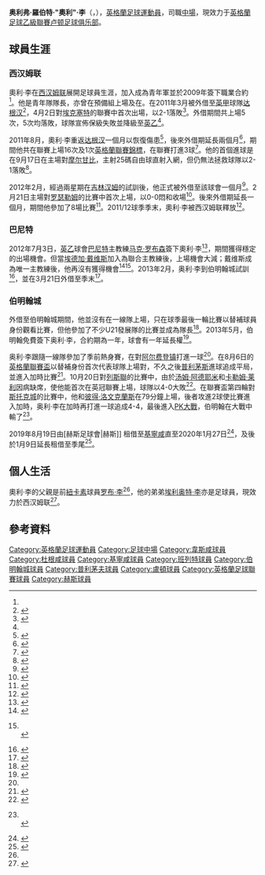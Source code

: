{{noteTA
|G1=Football|G2=EPL
|T=zh-hans:奥利弗·李;zh-hk:奧利華·李爾;zh-tw:奧利弗·李;
|1=zh-hans:奥利弗;zh-hk:奧利華;zh-tw:奧利弗;
|2=zh-hans:李;zh-hk:李爾;zh-tw:李;
|3=zh-hans:罗伯特;zh-hk:羅拔;zh-tw:羅伯特;
}}
{{Infobox football biography
| name        = 奧利華·李爾<br >''Oliver Lee''
| image       = Olly Lee BCFC 2013.jpg
| image_size  = 250
| caption     = 
| fullname    = Oliver Robert Lee<ref>{{cite web |url=http://mobile.premierleague.com/staticFiles/62/69/0,,12306~158050,00.pdf |title=Premier League Clubs submit Squad Lists |format=PDF |publisher=Premier League |date=1 February 2011 |accessdate=7 August 2013 |deadurl=yes |archiveurl=https://web.archive.org/web/20140201131635/http://mobile.premierleague.com/staticFiles/62/69/0,,12306~158050,00.pdf |archivedate=2014年2月1日 }}</ref>
| birth_date  = {{birth date and age|1991|7|11|df=y}}
| birth_place = [[英格蘭|英格蘭]][[霍恩徹奇|霍恩徹奇]]<ref name=Yearbook>{{cite book |editor=Rollin, Glenda |editor2=Rollin, Jack |title=Sky Sports Football Yearbook 2012–2013 |year=2012 |publisher=Headline |location=London |isbn=978-0-7553-6356-8 |page=551 |edition=43rd}}</ref>
| height      = {{height|m=1.80}}
| position    = [[中場_(足球)|中場]]
| currentclub = [[基寧咸足球會|基寧咸]] (由[[赫斯足球會|赫斯]]外借)
| clubnumber  = 22
| youthyears1 = {{0|0000}}–2009 | youthclubs1 = [[西汉姆联足球俱乐部|西汉姆联]]
| years1 = 2009–2012 | clubs1 = [[西汉姆联足球俱乐部|西汉姆联]]                    | caps1 = 0  | goals1 = 0
| years2 = 2011      | clubs2 = → [[达根汉姆和雷德布里奇足球俱乐部|达根汉]] | caps2 = 5  | goals2 = 0
| years3 = 2011      | clubs3 = → [[达根汉姆和雷德布里奇足球俱乐部|达根汉]] | caps3 = 16 | goals3 = 3
| years4 = 2012      | clubs4 = → [[吉林汉姆足球俱乐部|吉林汉姆]] <ref name=eightgills/><!--Soccerbase figures are incorrect and do not include his debut game for Gillingham --> | caps4 = 8 | goals4 = 0
| years5 = 2012–2013 | clubs5 = [[巴尼特足球俱乐部|巴尼特]]                                      | caps5 = 11 | goals5 = 0
| years6 = 2013      | clubs6 = →[[伯明翰足球會|伯明翰]]           | caps6 = 0  | goals6 = 0
| years7 = 2013–2015 | clubs7 = [[伯明翰足球會|伯明翰]]                    | caps7 = 16  | goals7 = 1
| years8 = 2015     | clubs8 = →[[普利茅斯足球俱乐部|普利茅斯]]           | caps8 = 15  | goals8 = 2
| years9 = 2015–     | clubs9 = [[卢顿足球俱乐部|卢顿]]         | caps9  = 105 | goals9  = 10
| years10 = 2018–     | clubs10 = [[赫斯足球會|赫斯]]            | caps10 = 31  | goals10 = 3
| years11 = 2019–     | clubs11 = → [[基寧咸足球會|基寧咸]] (外借)                     | caps11 = 22  | goals11 = 3
| club-update = 19:49, 11 January 2014 (UTC)
| nationalteam-update = 
}}

'''奥利弗·羅伯特·"奧利"·李'''（{{lang|en|'''Oliver Robert  "Olly" Lee'''}}，{{bd|1991年|7月11日|catIdx=F}}），[[英格蘭|英格蘭]][[足球|足球]][[運動員|運動員]]，司職[[中場_(足球)|中場]]，現效力于[[英格蘭足球乙級聯賽|英格蘭足球乙級聯賽]][[卢顿足球俱乐部|卢顿足球俱乐部]]。

==球員生涯==
===西汉姆联===
奧利·李在[[西汉姆联足球俱乐部|西汉姆联]]展開足球員生涯，加入成為青年軍並於2009年簽下職業合約<ref name=DaggersLoan1/>。他是青年隊隊長，亦曾在預備組上場及在。在2011年3月被外借至[[英甲|英甲]]球隊[[达根汉姆和雷德布里奇足球俱乐部|达根汉]]<ref name=DaggersLoan1>{{cite web |url=http://www.daggers.co.uk/page/NewsDetail/0,,10692~2323653,00.html |title=Daggers take Lee on loan |publisher=Dagenham & Redbridge F.C |date=25 March 2011 |archiveurl=https://web.archive.org/web/20120314005920/http://www.daggers.co.uk/page/NewsDetail/0,,10692~2323653,00.html |archivedate=2012-03-14 |access-date=2014-01-19 |dead-url=no }}</ref>，4月2日對[[埃克塞特城足球俱乐部|埃克塞特]]的聯賽中首次出場，以2-1落敗<ref>{{cite web |url=http://www.whufc.com/articles/20110402/lee-makes-league-bow_2236884_2329606 |title=Lee makes league bow |publisher=West Ham United F.C |date=2 April 2011 |accessdate=7 August 2013 |deadurl=yes |archiveurl=https://web.archive.org/web/20131111155904/http://www.whufc.com/articles/20110402/lee-makes-league-bow_2236884_2329606 |archivedate=2013年11月11日 }}</ref>。外借期間共上場5次，5次均落敗，球隊宣佈保級失敗並降級至[[英格蘭足球乙級聯賽|英乙]]<ref name=ExtendLoan2/>。

2011年8月，奧利·李重返[[达根汉姆和雷德布里奇足球俱乐部|达根汉]]一個月以恢復傷患<ref>{{cite news |url=http://www1.skysports.com/football/news/11095/7082942/ |title=Lee makes Daggers return |publisher=Sky Sports |date=5 August 2011 |accessdate=7 August 2013 |archive-date=2017-08-05 |archive-url=https://web.archive.org/web/20170805180820/http://www.skysports.com/football/news/11095/7082942 |dead-url=no }}</ref>，後來外借期延長兩個月<ref name=ExtendLoan2>{{cite news |url=http://www.bbc.co.uk/sport/0/football/14426850 |title=Dagenham & Redbridge extend Oliver Lee's loan deal |publisher=BBC Sport |date=3 October 2011 |accessdate=7 August 2013}}</ref>，期間他共在聯賽上場16次及1次[[英格蘭聯賽錦標|英格蘭聯賽錦標]]，在聯賽打進3球<ref name=sb1112>{{cite web |url=http://www.soccerbase.com/players/player.sd?player_id=52121&season_id=141 |title=Games played by Oliver Lee in 2011/2012 |work=Soccerbase |publisher=Centurycomm |accessdate=7 August 2013 |archive-date=2019-11-28 |archive-url=https://web.archive.org/web/20191128233126/https://www.soccerbase.com/players/player.sd?player_id=52121&season_id=141 |dead-url=no }}</ref>。他的首個進球是在9月17日在主場對[[摩尔甘比足球俱乐部|摩尔甘比]]，主射25碼自由球直射入網，但仍無法拯救球隊以2-1落敗<ref>{{cite news |url=http://www.romfordrecorder.co.uk/football/daggers/dagenham_redbridge_beaten_after_scaring_leaders_morecambe_1_1025916 |title=Dagenham & Redbridge beaten after scaring leaders Morecambe |author=Power, Lee |newspaper=Romford Recorder |date=18 September 2011 |accessdate=7 August 2013 |deadurl=yes |archiveurl=https://web.archive.org/web/20140121050042/http://www.romfordrecorder.co.uk/football/daggers/dagenham_redbridge_beaten_after_scaring_leaders_morecambe_1_1025916 |archivedate=2014年1月21日 }}</ref>。

2012年2月，經過兩星期在[[吉林汉姆足球俱乐部|吉林汉姆]]的試訓後，他正式被外借至該球會一個月<ref name=gills>{{cite news |title=West Ham midfielder Lee joins Gills on loan |url=http://www.kentnews.co.uk/sport/west_ham_midfielder_lee_joins_gills_on_loan_1_1213018 |website=kentnews.co.uk |date=17 February 2012 |accessdate=7 August 2013 |deadurl=yes |archiveurl=https://web.archive.org/web/20140202132310/http://www.kentnews.co.uk/sport/west_ham_midfielder_lee_joins_gills_on_loan_1_1213018 |archivedate=2014年2月2日 }}</ref>。2月21日主場對[[罗瑟勒姆足球俱乐部|罗瑟勒姆]]的比賽中首次上場，以0-0悶和收場<ref name=GillsDebut>{{cite news |title=Gillingham 0–0 Rotherham |url=http://www.bbc.co.uk/sport/0/football/17023375 |publisher=BBC Sport |date=21 February 2012 |accessdate=7 August 2013 |archive-date=2012-03-06 |archive-url=https://web.archive.org/web/20120306204621/http://www.bbc.co.uk/sport/0/football/17023375 |dead-url=no }}</ref>。後來外借期延長一個月，期間他參加了8場比賽<ref name=eightgills>{{cite news |title=Lee makes Hammers return |url=http://www1.skysports.com/football/news/11750/7682726/ |publisher=Sky Sports News |date=18 April 2012 |accessdate=7 August 2013 |archive-date=2018-07-19 |archive-url=https://web.archive.org/web/20180719233607/http://www.skysports.com/football/news/11750/7682726 |dead-url=no }}</ref>。2011/12球季季末，奧利·李被西汉姆联釋放<ref>{{cite news |title=Six players depart West Ham |url=http://www1.skysports.com/football/news/12691/7773496/Six-players-depart-West-Ham |accessdate=23 May 2012 |publisher=Sky Sports |date=23 May 2012 |archive-date=2019-12-01 |archive-url=https://web.archive.org/web/20191201134735/https://www.skysports.com/football/news/12691/7773496/Six-players-depart-West-Ham |dead-url=no }}</ref>。

===巴尼特===
2012年7月3日，[[英乙|英乙]]球會[[巴尼特足球俱乐部|巴尼特]]主教練[[马克·罗布森_(足球員)|马克·罗布森]]簽下奧利·李<ref>{{cite news |title=Barnet sign midfielder Oliver Lee on a free transfer |url=http://www.bbc.co.uk/sport/0/football-18694295 |publisher=BBC Sport |date=3 July 2012 |accessdate=7 August 2013 |archive-date=2013-04-20 |archive-url=https://archive.today/20130420132013/http://www.bbc.co.uk/sport/0/football-18694295 |dead-url=no }}</ref>，期間獲得穩定的出場機會。但當[[埃德加·戴维斯|埃德加·戴维斯]]加入為聯合主教練後，上場機會大減；戴维斯成為唯一主教練後，他再沒有獲得機會<ref name=sb1213>{{cite web |url=http://www.soccerbase.com/players/player.sd?player_id=52121&season_id=142 |title=Games played by Oliver Lee in 2012/2013 |work=Soccerbase |publisher=Centurycomm |accessdate=7 August 2013 |archive-date=2019-11-30 |archive-url=https://web.archive.org/web/20191130135356/https://www.soccerbase.com/players/player.sd?player_id=52121&season_id=142 |dead-url=no }}</ref><ref>{{cite news |url=http://www.bbc.co.uk/sport/0/football/19920753 |title=Edgar Davids joins Barnet as joint-head coach |publisher=BBC Sport |date=12 October 2012 |accessdate=7 August 2013 |archive-date=2016-01-13 |archive-url=https://web.archive.org/web/20160113023544/http://www.bbc.co.uk/sport/0/football/19920753 |dead-url=no }}<br />{{cite news |url=http://www.bbc.co.uk/sport/0/football/20860955 |title=Edgar Davids in charge at Barnet after Mark Robson departs |publisher=BBC Sport |date=28 December 2012 |accessdate=7 August 2013 |archive-date=2012-12-31 |archive-url=https://web.archive.org/web/20121231034537/http://www.bbc.co.uk/sport/0/football/20860955 |dead-url=no }}</ref>。2013年2月，奥利·李到伯明翰城試訓<ref>{{cite news |author=Tattum, Colin |url=http://www.birminghammail.co.uk/sport/football/football-news/teenage-forward-koby-arthur-called-1329537 |title=Teenager called up to Blues squad to face Owls |newspaper=Birmingham Mail |date=19 February 2013 |accessdate=7 August 2013 |archive-date=2019-11-30 |archive-url=https://web.archive.org/web/20191130160608/https://www.birminghammail.co.uk/sport/football/football-news/teenage-forward-koby-arthur-called-1329537 |dead-url=no }}</ref>，並在3月21日外借至季末<ref>{{cite web |url=http://www.barnetfc.com/news/article/olly-lee-joins-birmingham-city-on-loan-727776.aspx |title=Lee joins Birmingham on loan |publisher=Barnet F.C |date=21 March 2013 |accessdate=7 August 2013 |archive-date=2016-08-31 |archive-url=https://web.archive.org/web/20160831072352/http://www.barnetfc.com//news/article/olly-lee-joins-birmingham-city-on-loan-727776.aspx |dead-url=no }}</ref>。

===伯明翰城===
外借至伯明翰城期間，他並沒有在一線隊上場，只在球季最後一輪比賽以替補球員身份觀看比賽，但他參加了不少U21發展隊的比賽並成為隊長<ref name=Raring>{{cite news |url=http://www.birminghammail.co.uk/sport/football/football-news/birmingham-city-olly-lee-raring-4880156 |title=Olly Lee targets big break with Blues |author=Tattum, Colin |newspaper=Birmingham Mail |date=8 July 2013 |accessdate=7 August 2013 |archive-date=2019-11-30 |archive-url=https://web.archive.org/web/20191130101609/https://www.birminghammail.co.uk/sport/football/football-news/birmingham-city-olly-lee-raring-4880156 |dead-url=no }}</ref>。2013年5月，伯明翰免費簽下奥利·李，合約期為一年，球會有一年延長權<ref>{{cite news |url=http://www1.skysports.com/football/news/11095/8698890/ |title=Birmingham secure deal to bring in Barnet youngster Olly Lee |publisher=Sky Sports |date=8 May 2013 |accessdate=7 August 2013 |archive-date=2016-03-05 |archive-url=https://web.archive.org/web/20160305063852/http://www.skysports.com/football/news/11095/8698890 |dead-url=no }}</ref>。

奥利·李跟隨一線隊參加了季前熱身賽，在對[[阿尔费登镇足球俱乐部|阿尔费登镇]]打進一球<ref name=Raring/>。在8月6日的[[英格蘭聯賽盃|英格蘭聯賽盃]]以替補身份首次代表球隊上場對，不久之後[[普利茅斯足球俱乐部|普利茅斯]]進球追成平局，並進入加時比賽<ref>{{cite news |url=http://www.birminghammail.co.uk/sport/football/match-reports/birmingham-city-3-plymouth-2-5671539 |title=Blues 3 Plymouth 2 |author=Tattum, Colin |newspaper=Birmingham Mail |date=7 August 2013 |accessdate=7 August 2013 |archive-date=2019-11-29 |archive-url=https://web.archive.org/web/20191129121809/https://www.birminghammail.co.uk/sport/football/match-reports/birmingham-city-3-plymouth-2-5671539 |dead-url=no }}</ref>。10月20日對[[列斯聯足球會|列斯聯]]的比賽中，由於[[汤姆·阿德耶米|汤姆·阿德耶米]]和[[卡勒姆·莱利|卡勒姆·莱利]]因病缺席，使他能首次在英冠聯賽上場，球隊以4-0大敗<ref>{{cite news |url=http://www.birminghammail.co.uk/sport/football/football-news/boss-lee-clark-gives-blues-6214389 |title=Lee Clark: Performance was not acceptable |author=Tattum, Colin |newspaper=Birmingham Mail |date=21 October 2013 |accessdate=28 October 2013 |archive-date=2019-12-01 |archive-url=https://web.archive.org/web/20191201151240/https://www.birminghammail.co.uk/sport/football/football-news/boss-lee-clark-gives-blues-6214389 |dead-url=no }}</ref>。在聯賽盃第四輪對[[斯托克城足球俱乐部|斯托克城]]的比賽中，他和[[彼得·洛文克蘭斯|彼得·洛文克蘭斯]]在79分鐘上場，後者攻進2球使比賽進入加時，奥利·李在加時再打進一球追成4-4，最後進入[[點球|PK大戰]]，伯明翰在大戰中輸了<ref>{{cite news |url=http://www.telegraph.co.uk/sport/football/competitions/league-cup/10412671/Birmingham-City-4-Stoke-City-4-Stoke-win-4-2-on-pens-match-report.html |title=Birmingham City 4 Stoke City 4 |author=Culley, Jon |newspaper=Daily Telegraph |date=29 October 2013 |accessdate=31 October 2013 |archive-date=2019-11-29 |archive-url=https://web.archive.org/web/20191129190354/https://www.telegraph.co.uk/sport/football/competitions/league-cup/10412671/Birmingham-City-4-Stoke-City-4-Stoke-win-4-2-on-pens-match-report.html |dead-url=no }}<br>{{cite news |url=http://www.bbc.co.uk/sport/0/football/24619463 |title=Birmingham City 4–4 Stoke City |publisher=BBC Sport |date=29 October 2013 |accessdate=31 October 2013 |archive-date=2016-01-26 |archive-url=https://web.archive.org/web/20160126050247/http://www.bbc.co.uk/sport/0/football/24619463 |dead-url=no }}</ref>。

2019年8月19日由[赫斯足球會|赫斯]] 租借至[[基寧咸足球會|基寧咸]]直至2020年1月27日<ref>{{cite news |title=Gillingham sign Southampton's Thomas O'Connor and Hearts' Olly Lee on loan |url=https://www.bbc.co.uk/sport/football/49509179 |publisher=BBC Sport |date=29 August 2019 |accessdate=29 August 2019 |archive-date=2019-08-29 |archive-url=https://web.archive.org/web/20190829142055/https://www.bbc.co.uk/sport/football/49509179 |dead-url=no }}</ref>，及後於1月9日延長租借至季尾<ref>{{cite news |first=Luke |last=Cawdell |title=Hearts midfielder Olly Lee staying with Gillingham for the rest of the season amid interest from Portsmouth, Ipswich Town and Luton Town |url=https://www.kentonline.co.uk/medway/sport/gills-see-off-competition-to-keep-lee-219839/ |website=KentOnline |publisher=KM Group |date=9 January 2020 |accessdate=10 January 2020 |archive-date=2020-02-03 |archive-url=https://web.archive.org/web/20200203052404/https://www.kentonline.co.uk/medway/sport/gills-see-off-competition-to-keep-lee-219839/ |dead-url=no }}</ref>。

==個人生活==
奧利·李的父親是前[[紐卡素足球會|紐卡素]]球員[[罗布·李|罗布·李]]<ref name=DaggersLoan1/>，他的弟弟[[埃利奥特·李|埃利奥特·李]]亦是足球員，現效力於西汉姆联<ref>{{cite news |title=On the road: Lee set to follow in his father's footsteps as West Ham youngster shines |url=http://www.dailymail.co.uk/sport/football/article-2031187/Elliot-Lee-set-follow-fathers-footsteps.html |author=Walker, Michael |work=Daily Mail |date=28 August 2011 |accessdate=7 August 2013 |archive-date=2020-09-23 |archive-url=https://web.archive.org/web/20200923204400/https://www.dailymail.co.uk/sport/football/article-2031187/Elliot-Lee-set-follow-fathers-footsteps.html |dead-url=no }}</ref>。

==參考資料==
{{reflist}}

{{DEFAULTSORT:Lee, Oliver}}
[[Category:英格蘭足球運動員|Category:英格蘭足球運動員]]
[[Category:足球中場|Category:足球中場]]
[[Category:韋斯咸球員|Category:韋斯咸球員]]
[[Category:杜根咸球員|Category:杜根咸球員]]
[[Category:基寧咸球員|Category:基寧咸球員]]
[[Category:班列特球員|Category:班列特球員]]
[[Category:伯明翰城球員|Category:伯明翰城球員]]
[[Category:普利茅夫球員|Category:普利茅夫球員]]
[[Category:盧頓球員|Category:盧頓球員]]
[[Category:英格蘭足球聯賽球員|Category:英格蘭足球聯賽球員]]
[[Category:赫斯球員|Category:赫斯球員]]